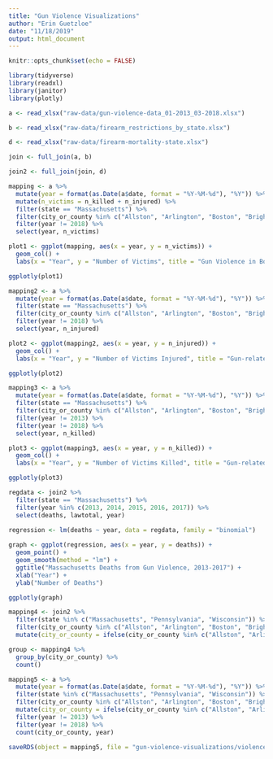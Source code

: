 ```yaml
---
title: "Gun Violence Visualizations"
author: "Erin Guetzloe"
date: "11/18/2019"
output: html_document
---
```


```r
knitr::opts_chunk$set(echo = FALSE)

library(tidyverse)
library(readxl)
library(janitor)
library(plotly)

a <- read_xlsx("raw-data/gun-violence-data_01-2013_03-2018.xlsx")

b <- read_xlsx("raw-data/firearm_restrictions_by_state.xlsx")

d <- read_xlsx("raw-data/firearm-mortality-state.xlsx")

join <- full_join(a, b)

join2 <- full_join(join, d)

```


```r

mapping <- a %>%
  mutate(year = format(as.Date(a$date, format = "%Y-%M-%d"), "%Y")) %>%
  mutate(n_victims = n_killed + n_injured) %>%
  filter(state == "Massachusetts") %>%
  filter(city_or_county %in% c("Allston", "Arlington", "Boston", "Brighton", "Brookline", "Cambridge", "Cambridge (Cambridgeport)", "Charlestown", "Dorchester", "Dorchester Center", "Hyde Park", "Malden", "Mattapan", "Medford", "Roslindale", "Roxbury", "Somerville", "South Boston", "Watertown", "West Roxbury")) %>%
  filter(year != 2018) %>%
  select(year, n_victims)

plot1 <- ggplot(mapping, aes(x = year, y = n_victims)) +
  geom_col() +
  labs(x = "Year", y = "Number of Victims", title = "Gun Violence in Boston and the Greater Boston Area", caption = "2018 data not included because it only extends from January through March of 2018.")

ggplotly(plot1)

```

```r

mapping2 <- a %>%
  mutate(year = format(as.Date(a$date, format = "%Y-%M-%d"), "%Y")) %>%
  filter(state == "Massachusetts") %>%
  filter(city_or_county %in% c("Allston", "Arlington", "Boston", "Brighton", "Brookline", "Cambridge", "Cambridge (Cambridgeport)", "Charlestown", "Dorchester", "Dorchester Center", "Hyde Park", "Malden", "Mattapan", "Medford", "Roslindale", "Roxbury", "Somerville", "South Boston", "Watertown", "West Roxbury")) %>%
  filter(year != 2018) %>%
  select(year, n_injured)

plot2 <- ggplot(mapping2, aes(x = year, y = n_injured)) +
  geom_col() +
  labs(x = "Year", y = "Number of Victims Injured", title = "Gun-related Injuries in Boston and the Greater Boston Area")

ggplotly(plot2)

```

```r

mapping3 <- a %>%
  mutate(year = format(as.Date(a$date, format = "%Y-%M-%d"), "%Y")) %>%
  filter(state == "Massachusetts") %>%
  filter(city_or_county %in% c("Allston", "Arlington", "Boston", "Brighton", "Brookline", "Cambridge", "Cambridge (Cambridgeport)", "Charlestown", "Dorchester", "Dorchester Center", "Hyde Park", "Malden", "Mattapan", "Medford", "Roslindale", "Roxbury", "Somerville", "South Boston", "Watertown", "West Roxbury")) %>%
  filter(year != 2013) %>%
  filter(year != 2018) %>%
  select(year, n_killed)

plot3 <- ggplot(mapping3, aes(x = year, y = n_killed)) +
  geom_col() +
  labs(x = "Year", y = "Number of Victims Killed", title = "Gun-related Deaths in Boston and the Greater Boston Area")

ggplotly(plot3)

```

```r

regdata <- join2 %>%
  filter(state == "Massachusetts") %>%
  filter(year %in% c(2013, 2014, 2015, 2016, 2017)) %>%
  select(deaths, lawtotal, year) 
  
regression <- lm(deaths ~ year, data = regdata, family = "binomial")

graph <- ggplot(regression, aes(x = year, y = deaths)) +
  geom_point() +
  geom_smooth(method = "lm") +
  ggtitle("Massachusetts Deaths from Gun Violence, 2013-2017") +
  xlab("Year") +
  ylab("Number of Deaths")

ggplotly(graph)

```

```r

mapping4 <- join2 %>%
  filter(state %in% c("Massachusetts", "Pennsylvania", "Wisconsin")) %>%
  filter(city_or_county %in% c("Allston", "Arlington", "Boston", "Brighton", "Brookline", "Cambridge", "Cambridge (Cambridgeport)", "Charlestown", "Dorchester", "Dorchester Center", "Hyde Park", "Malden", "Mattapan", "Medford", "Roslindale", "Roxbury", "Somerville", "South Boston", "Watertown", "West Roxbury", "Milwaukee", "Philadelphia")) %>%
  mutate(city_or_county = ifelse(city_or_county %in% c("Allston", "Arlington", "Boston", "Brighton", "Brookline", "Cambridge", "Cambridge (Cambridgeport)", "Charlestown", "Dorchester", "Dorchester Center", "Hyde Park", "Malden", "Mattapan", "Medford", "Roslindale", "Roxbury", "Somerville", "South Boston", "Watertown", "West Roxbury"), "Greater Boston", city_or_county))

group <- mapping4 %>%
  group_by(city_or_county) %>%
  count()

```

```r

mapping5 <- a %>%
  mutate(year = format(as.Date(a$date, format = "%Y-%M-%d"), "%Y")) %>%
  filter(state %in% c("Massachusetts", "Pennsylvania", "Wisconsin")) %>%
  filter(city_or_county %in% c("Allston", "Arlington", "Boston", "Brighton", "Brookline", "Cambridge", "Cambridge (Cambridgeport)", "Charlestown", "Dorchester", "Dorchester Center", "Hyde Park", "Malden", "Mattapan", "Medford", "Roslindale", "Roxbury", "Somerville", "South Boston", "Watertown", "West Roxbury", "Milwaukee", "Philadelphia")) %>%
  mutate(city_or_county = ifelse(city_or_county %in% c("Allston", "Arlington", "Boston", "Brighton", "Brookline", "Cambridge", "Cambridge (Cambridgeport)", "Charlestown", "Dorchester", "Dorchester Center", "Hyde Park", "Malden", "Mattapan", "Medford", "Roslindale", "Roxbury", "Somerville", "South Boston", "Watertown", "West Roxbury"), "Greater Boston", city_or_county)) %>%
  filter(year != 2013) %>%
  filter(year != 2018) %>%
  count(city_or_county, year)

saveRDS(object = mapping5, file = "gun-violence-visualizations/violence_by_year.rds")

```

